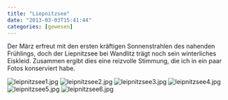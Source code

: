 ```yaml
---
title: "Liepnitzsee"
date: "2013-03-03T15:41:44"
categories: [gewesen]
---
```


Der März erfreut mit den ersten kräftigen Sonnenstrahlen des nahenden Frühlings, doch der Liepnitzsee bei Wandlitz trägt noch sein winterliches Eiskleid. Zusammen ergibt dies eine reizvolle Stimmung, die ich in ein paar Fotos konserviert habe.

![leipnitzsee1.jpg](leipnitzsee1.jpg)
![leipnitzsee2.jpg](leipnitzsee2.jpg)
![leipnitzsee3.jpg](leipnitzsee3.jpg)
![leipnitzsee4.jpg](leipnitzsee4.jpg)
![leipnitzsee5.jpg](leipnitzsee5.jpg)
![leipnitzsee6.jpg](leipnitzsee6.jpg)